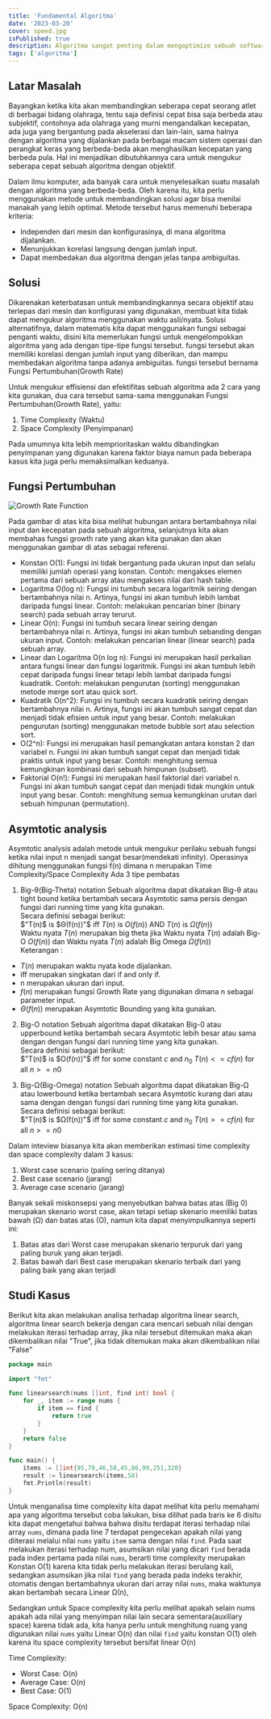 ```yaml
---
title: 'Fundamental Algoritma'
date: '2023-03-20'
cover: speed.jpg
isPublished: true
description: Algoritma sangat penting dalam mengoptimize sebuah software dan bahkan dengan membuat algoritma yang lebih baik di beberapa kasus bisa jauh lebih cepat dibandingkan dengan komputer yang lebih powerfull
tags: ['algoritma']
---
```


## Latar Masalah

Bayangkan ketika kita akan membandingkan seberapa cepat seorang atlet di berbagai bidang olahraga, tentu saja definisi cepat bisa saja berbeda atau subjektif, contohnya ada olahraga yang murni mengandalkan kecepatan, ada juga yang bergantung pada akselerasi dan lain-lain, sama halnya dengan algoritma yang dijalankan pada berbagai macam sistem operasi dan perangkat keras yang berbeda-beda akan menghasilkan kecepatan yang berbeda pula. Hal ini menjadikan dibutuhkannya cara untuk mengukur seberapa cepat sebuah algoritma dengan objektif.

Dalam ilmu komputer, ada banyak cara untuk menyelesaikan suatu masalah dengan algoritma yang berbeda-beda. Oleh karena itu, kita perlu menggunakan metode untuk membandingkan solusi agar bisa menilai manakah yang lebih optimal. Metode tersebut harus memenuhi beberapa kriteria:

-   Independen dari mesin dan konfigurasinya, di mana algoritma dijalankan.
-   Menunjukkan korelasi langsung dengan jumlah input.
-   Dapat membedakan dua algoritma dengan jelas tanpa ambiguitas.

## Solusi

Dikarenakan keterbatasan untuk membandingkannya secara objektif atau terlepas dari mesin dan konfigurasi yang digunakan, membuat kita tidak dapat mengukur algoritma menggunakan waktu asli/nyata. Solusi alternatifnya, dalam matematis kita dapat menggunakan fungsi sebagai penganti waktu, disini kita memerlukan fungsi untuk mengelompokkan algoritma yang ada dengan tipe-tipe fungsi tersebut. fungsi tersebut akan memiliki korelasi dengan jumlah input yang diberikan, dan mampu membedakan algoritma tanpa adanya ambiguitas. fungsi tersebut bernama Fungsi Pertumbuhan(Growth Rate)

Untuk mengukur effisiensi dan efektifitas sebuah algoritma ada 2 cara yang kita gunakan, dua cara tersebut sama-sama menggunakan Fungsi Pertumbuhan(Growth Rate), yaitu:

1. Time Complexity (Waktu)
2. Space Complexity (Penyimpanan)

Pada umumnya kita lebih memprioritaskan waktu dibandingkan penyimpanan yang digunakan karena faktor biaya namun pada beberapa kasus kita juga perlu memaksimalkan keduanya.

## Fungsi Pertumbuhan

![Growth Rate Function](https://ik.imagekit.io/jerensl/growth-rate.webp 'Growth Rate Function')

Pada gambar di atas kita bisa melihat hubungan antara bertambahnya nilai input dan kecepatan pada sebuah algoritma, selanjutnya kita akan membahas fungsi growth rate yang akan kita gunakan dan akan menggunakan gambar di atas sebagai referensi.

-   Konstan O(1): Fungsi ini tidak bergantung pada ukuran input dan selalu memiliki jumlah operasi yang konstan. Contoh: mengakses elemen pertama dari sebuah array atau mengakses nilai dari hash table.
-   Logaritma O(log n): Fungsi ini tumbuh secara logaritmik seiring dengan bertambahnya nilai n. Artinya, fungsi ini akan tumbuh lebih lambat daripada fungsi linear. Contoh: melakukan pencarian biner (binary search) pada sebuah array terurut.
-   Linear O(n): Fungsi ini tumbuh secara linear seiring dengan bertambahnya nilai n. Artinya, fungsi ini akan tumbuh sebanding dengan ukuran input. Contoh: melakukan pencarian linear (linear search) pada sebuah array.
-   Linear dan Logaritma O(n log n): Fungsi ini merupakan hasil perkalian antara fungsi linear dan fungsi logaritmik. Fungsi ini akan tumbuh lebih cepat daripada fungsi linear tetapi lebih lambat daripada fungsi kuadratik. Contoh: melakukan pengurutan (sorting) menggunakan metode merge sort atau quick sort.
-   Kuadratik O(n^2): Fungsi ini tumbuh secara kuadratik seiring dengan bertambahnya nilai n. Artinya, fungsi ini akan tumbuh sangat cepat dan menjadi tidak efisien untuk input yang besar. Contoh: melakukan pengurutan (sorting) menggunakan metode bubble sort atau selection sort.
-   O(2^n): Fungsi ini merupakan hasil pemangkatan antara konstan 2 dan variabel n. Fungsi ini akan tumbuh sangat cepat dan menjadi tidak praktis untuk input yang besar. Contoh: menghitung semua kemungkinan kombinasi dari sebuah himpunan (subset).
-   Faktorial O(n!): Fungsi ini merupakan hasil faktorial dari variabel n. Fungsi ini akan tumbuh sangat cepat dan menjadi tidak mungkin untuk input yang besar. Contoh: menghitung semua kemungkinan urutan dari sebuah himpunan (permutation).

## Asymtotic analysis

Asymtotic analysis adalah metode untuk mengukur perilaku sebuah fungsi ketika nilai input n menjadi sangat besar(mendekati infinity). Operasinya dihitung menggunakan fungsi f(n) dimana n merupakan Time Complexity/Space Complexity Ada 3 tipe pembatas

1. Big-θ(Big-Theta) notation
   Sebuah algoritma dapat dikatakan Big-θ atau tight bound ketika bertambah secara Asymtotic sama persis dengan fungsi dari running time yang kita gunakan.  
   Secara definisi sebagai berikut:  
   $"T(n)$ is $Θ(f(n))"$ iff $T(n)$ is $O(f(n))$ AND $T(n)$ is $Ω(f(n))$  
   Waktu nyata $T(n)$ merupakan big theta jika Waktu nyata $T(n)$ adalah Big-O $O(f(n))$ dan Waktu nyata $T(n)$ adalah Big Omega $Ω(f(n))$  
    Keterangan :

-   $T(n)$ merupakan waktu nyata kode dijalankan.
-   iff merupakan singkatan dari if and only if.
-   n merupakan ukuran dari input.
-   $f(n)$ merupakan fungsi Growth Rate yang digunakan dimana n sebagai parameter input.
-   $Θ(f(n))$ merupakan Asymtotic Bounding yang kita gunakan.

2. Big-O notation
   Sebuah algoritma dapat dikatakan Big-0 atau upperbound ketika bertambah secara Asymtotic lebih besar atau sama dengan dengan fungsi dari running time yang kita gunakan.  
   Secara definisi sebagai berikut:  
    $"T(n)$ is $O(f(n))"$ iff for some constant $c$ and $n_{0}$ $T(n) <= cf(n)$ for all $n >= n0$

3. Big-Ω(Big-Omega) notation
   Sebuah algoritma dapat dikatakan Big-Ω atau lowerbound ketika bertambah secara Asymtotic kurang dari atau sama dengan dengan fungsi dari running time yang kita gunakan.  
   Secara definisi sebagai berikut:  
    $"T(n)$ is $Ω(f(n))"$ iff for some constant $c$ and $n_{0}$ $T(n) >= cf(n)$ for all $n >= n0$

Dalam inteview biasanya kita akan memberikan estimasi time complexity dan space complexity dalam 3 kasus:

1. Worst case scenario (paling sering ditanya)
2. Best case scenario (jarang)
3. Average case scenario (jarang)

Banyak sekali miskonsepsi yang menyebutkan bahwa batas atas (Big 0) merupakan skenario worst case, akan tetapi setiap skenario memiliki batas bawah (Ω) dan batas atas (O), namun kita dapat menyimpulkannya seperti ini:

1. Batas atas dari Worst case merupakan skenario terpuruk dari yang paling buruk yang akan terjadi.
2. Batas bawah dari Best case merupakan skenario terbaik dari yang paling baik yang akan terjadi

## Studi Kasus

Berikut kita akan melakukan analisa terhadap algoritma linear search, algoritma linear search bekerja dengan cara mencari sebuah nilai dengan melakukan iterasi terhadap array, jika nilai tersebut ditemukan maka akan dikembalikan nilai "True", jika tidak ditemukan maka akan dikembalikan nilai "False"

```go showlinenumbers theme=orange
package main

import "fmt"

func linearsearch(nums []int, find int) bool {
	for _, item := range nums {
		if item == find {
			return true
		}
	}
	return false
}

func main() {
    items := []int{95,78,46,58,45,86,99,251,320}
    result := linearsearch(items,58)
    fmt.Println(result)
}
```

Untuk menganalisa time complexity kita dapat melihat kita perlu memahami apa yang algoritma tersebut coba lakukan, bisa dilihat pada baris ke 6 disitu kita dapat mengetahui bahwa bahwa disitu terdapat iterasi terhadap nilai array `nums`, dimana pada line 7 terdapat pengecekan apakah nilai yang diiterasi melalui nilai `nums` yaitu `item` sama dengan nilai `find`. Pada saat melakukan iterasi terhadap num, asumsikan nilai yang dicari `find` berada pada index pertama pada nilai `nums`, berarti time complexity merupakan Konstan O(1) karena kita tidak perlu melakukan iterasi berulang kali, sedangkan asumsikan jika nilai `find` yang berada pada indeks terakhir, otomatis dengan bertambahnya ukuran dari array nilai `nums`, maka waktunya akan bertambah secara Linear Ω(n),

Sedangkan untuk Space complexity kita perlu melihat apakah selain nums apakah ada nilai yang menyimpan nilai lain secara sementara(auxiliary space) karena tidak ada, kita hanya perlu untuk menghitung ruang yang digunakan nilai `nums` yaitu Linear O(n) dan nilai `find` yaitu konstan O(1) oleh karena itu space complexity tersebut bersifat linear O(n)

Time Complexity:

-   Worst Case: O(n)
-   Average Case: O(n)
-   Best Case: O(1)

Space Complexity: O(n)
